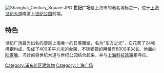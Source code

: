 {{expand|time=2013-07-21T14:45:02+00:00}}
{{unreferenced|time=2013-07-21T14:45:02+00:00}}
[[File:Shanghai_Century_Square.JPG|thumb]]
'''世纪广场'''是上海市的著名地标之一，位于[[上海|上海]][[世紀大道_(上海)|世纪大道]]南道上[[世纪公园|世纪公园]]前端。

== 特色 ==
世纪广场最为出名的便是上海唯一的日晷雕塑，名为“东方之光”，它花费了24吨槽钢构成，形成了400多平方米的台架，不锈钢管的用量有6000多米长。他面向[[陆家嘴|陆家嘴]]，巧妙的将世纪大道与世纪公园结合起来，并与[[上海科技馆|上海科技馆]]遥相呼应。

[[Category:浦东新区建筑物|Category:浦东新区建筑物]]
[[Category:上海广场|Category:上海广场]]